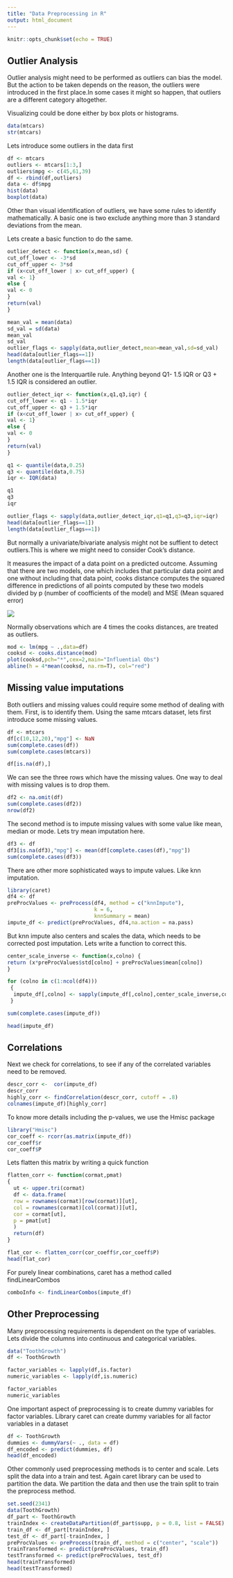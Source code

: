 ---
title: "Data Preprocessing in R"
output: html_document
---

```{r setup, include=FALSE}
knitr::opts_chunk$set(echo = TRUE)
```

## Outlier Analysis

Outlier analysis might need to be performed as outliers can bias the model. But the action to be taken
 depends on the reason, the outliers were introduced in the first place.In some cases it might so happen, that outliers are a different category altogether.

Visualizing could be done either by box plots or histograms.

```{r load}
data(mtcars)
str(mtcars)
```

Lets introduce some outliers in the data first

```{r outlier_induce}
df <- mtcars
outliers <- mtcars[1:3,]
outliers$mpg <- c(45,61,39)
df <- rbind(df,outliers)
data <- df$mpg
hist(data)
boxplot(data)
```

Other than visual identification of outliers, we have some rules to identify mathematically.
A basic one is two exclude anything more than 3 standard deviations from the mean.

Lets create a basic function to do the same.
```{r outlier_1}
outlier_detect <- function(x,mean,sd) {
cut_off_lower <- -3*sd
cut_off_upper <- 3*sd
if (x<cut_off_lower | x> cut_off_upper) {
val <- 1}
else {
val <- 0
}
return(val)
}

mean_val = mean(data)
sd_val = sd(data)
mean_val
sd_val
outlier_flags <- sapply(data,outlier_detect,mean=mean_val,sd=sd_val)
head(data[outlier_flags==1])
length(data[outlier_flags==1])
```

Another one is the Interquartile rule. Anything beyond Q1- 1.5 IQR or Q3 + 1.5 IQR is considered an outlier.

``` {r outlier_2}
outlier_detect_iqr <- function(x,q1,q3,iqr) {
cut_off_lower <- q1 - 1.5*iqr
cut_off_upper <- q3 + 1.5*iqr
if (x<cut_off_lower | x> cut_off_upper) {
val <- 1}
else {
val <- 0
}
return(val)
}

q1 <- quantile(data,0.25)
q3 <- quantile(data,0.75)
iqr <- IQR(data)

q1
q3
iqr

outlier_flags <- sapply(data,outlier_detect_iqr,q1=q1,q3=q3,iqr=iqr)
head(data[outlier_flags==1])
length(data[outlier_flags==1])
```

But normally a univariate/bivariate analysis might not be suffient to detect outliers.This is where we might need to consider Cook's distance.

It measures the impact of a data point on a predicted outcome. Assuming that there are two models, one which includes that particular data point and one without including that data point, cooks distance
computes the squared difference in predictions of all points computed by these two models divided by p (number of coofficients of the model) and MSE (Mean squared error)

![](cook_d.png)

Normally observations which are 4 times the cooks distances, are treated as outliers.

```{r cooks}
mod <- lm(mpg ~ .,data=df)
cooksd <- cooks.distance(mod)
plot(cooksd,pch="*",cex=2,main="Influential Obs")
abline(h = 4*mean(cooksd, na.rm=T), col="red")
```


## Missing value imputations

Both outliers and missing values could require some method of dealing with them.
First, is to identify them. Using the same mtcars dataset, lets first introduce some missing values.

```{r missing}
df <- mtcars
df[c(10,12,20),"mpg"] <- NaN
sum(complete.cases(df))
sum(complete.cases(mtcars))

df[is.na(df),]
```

We can see the three rows which have the missing values.
One way to deal with missing values is to drop them.

```{r missing_drop}
df2 <- na.omit(df)
sum(complete.cases(df2))
nrow(df2)
```

The second method is to impute missing values with some value like mean, median or mode.
Lets try mean imputation here.

```{r impute_mean}
df3 <- df
df3[is.na(df3),"mpg"] <- mean(df[complete.cases(df),"mpg"])
sum(complete.cases(df3))
```

There are other more sophisticated ways to impute values. Like knn imputation.

```{r knn_impute,message=FALSE}
library(caret)
df4 <- df
preProcValues <- preProcess(df4, method = c("knnImpute"),
                            k = 6,
                            knnSummary = mean)
impute_df <- predict(preProcValues, df4,na.action = na.pass)
```

But knn impute also centers and scales the data, which needs to be corrected post imputation.
Lets write a function to correct this.

```{r knn_impute_correct}
center_scale_inverse <- function(x,colno) {
return (x*preProcValues$std[colno] + preProcValues$mean[colno])
}

for (colno in c(1:ncol(df4)))
 {
  impute_df[,colno] <- sapply(impute_df[,colno],center_scale_inverse,colno)
 }

sum(complete.cases(impute_df))

head(impute_df)
```

## Correlations

Next we check for correlations, to see if any of the correlated variables need to be removed.
```{r corr}
descr_corr <-  cor(impute_df)
descr_corr
highly_corr <- findCorrelation(descr_corr, cutoff = .8)
colnames(impute_df)[highly_corr]
```

To know more details including the p-values, we use the Hmisc package
```{r corr_hmisc,message=FALSE}
library("Hmisc")
cor_coeff <- rcorr(as.matrix(impute_df))
cor_coeff$r
cor_coeff$P
```

Lets flatten this matrix by writing a quick function

```{r corr_flatten}
flatten_corr <- function(cormat,pmat)
{
  ut <- upper.tri(cormat)
  df <- data.frame(
  row = rownames(cormat)[row(cormat)][ut],
  col = rownames(cormat)[col(cormat)][ut],
  cor = cormat[ut],
  p = pmat[ut]
  )
  return(df)
}

flat_cor <- flatten_corr(cor_coeff$r,cor_coeff$P)
head(flat_cor)
```

For purely linear combinations, caret has a method called findLinearCombos

```{r linearCombo}
comboInfo <- findLinearCombos(impute_df)
```

## Other Preprocessing

Many preprocessing requirements is dependent on the type of variables. Lets divide the columns into continuous and categorical variables.
```{r factor_numeric}
data("ToothGrowth")
df <- ToothGrowth

factor_variables <- lapply(df,is.factor)
numeric_variables <- lapply(df,is.numeric)

factor_variables
numeric_variables
```


One important aspect of preprocessing is to create dummy variables for factor variables. Library caret can create dummy variables for all factor variables in a dataset


```{r dummy_test}
df <- ToothGrowth
dummies <- dummyVars(~ ., data = df)
df_encoded <- predict(dummies, df)
head(df_encoded)
```

Other commonly used preprocessing methods is to center and scale. Lets split the data into a train and test.
Again caret library can be used to partition the data. We partition the data and then use the train split to train the preprocess method.


```{r preprocess_module}
set.seed(2341)
data(ToothGrowth)
df_part <- ToothGrowth
trainIndex <- createDataPartition(df_part$supp, p = 0.8, list = FALSE)
train_df <- df_part[trainIndex, ]
test_df <- df_part[-trainIndex, ]
preProcValues <- preProcess(train_df, method = c("center", "scale"))
trainTransformed <- predict(preProcValues, train_df)
testTransformed <- predict(preProcValues, test_df)
head(trainTransformed)
head(testTransformed)
```


